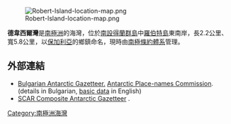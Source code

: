 [[Image:Robert-Island-location-map.png|thumb]]

'''德韋西爾灣'''是[[南極洲|南極洲]]的海灣，位於[[南設得蘭群島|南設得蘭群島]]中[[羅伯特島|羅伯特島]]東南岸，長2.2公里、寬5.8公里，以[[保加利亞|保加利亞]]的鄉鎮命名，現時由[[南極條約體系|南極條約體系]]管理。

{{coord|62|27|00|S|59|26|30|W|display=title}}

==外部連結==
* [http://apcbg.org/gazet-bg.doc Bulgarian Antarctic Gazetteer.] {{Wayback|url=http://apcbg.org/gazet-bg.doc |date=20131012104624 }} [[Antarctic_Place-names_Commission|Antarctic Place-names Commission]]. (details in Bulgarian, [http://apcbg.org/gazet.htm basic data] {{Wayback|url=http://apcbg.org/gazet.htm |date=20160304071225 }} in English)
* [http://data.aad.gov.au/aadc/gaz/scar/ SCAR Composite Antarctic Gazetteer] {{WebCite|url=https://www.webcitation.org/5ug2CfC7m?url=http://data.aad.gov.au/aadc/gaz/scar/ |date=20101202140255 |dateformat=iso }}.

{{Antarctica-geo-stub}}
[[Category:南極洲海灣|Category:南極洲海灣]]